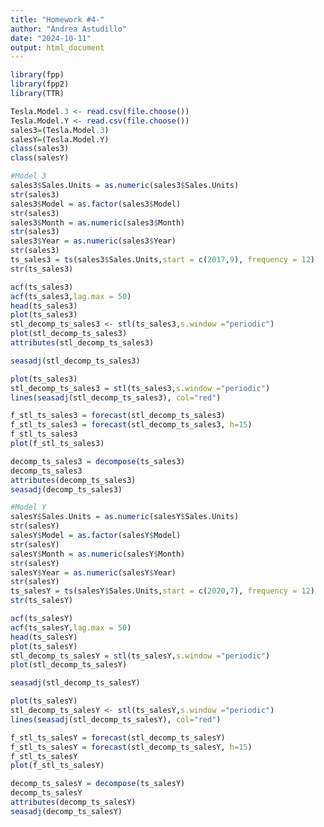 ---
title: "Homework #4-"
author: "Andrea Astudillo"
date: "2024-10-11"
output: html_document
---

```{r}
library(fpp)
library(fpp2)
library(TTR)

Tesla.Model.3 <- read.csv(file.choose())
Tesla.Model.Y <- read.csv(file.choose())
sales3=(Tesla.Model.3)
salesY=(Tesla.Model.Y)
class(sales3)
class(salesY)

#Model 3
sales3$Sales.Units = as.numeric(sales3$Sales.Units)
str(sales3)
sales3$Model = as.factor(sales3$Model)
str(sales3)
sales3$Month = as.numeric(sales3$Month)
str(sales3)
sales3$Year = as.numeric(sales3$Year)
str(sales3)
ts_sales3 = ts(sales3$Sales.Units,start = c(2017,9), frequency = 12)
str(ts_sales3)

acf(ts_sales3)
acf(ts_sales3,lag.max = 50)
head(ts_sales3)
plot(ts_sales3)
stl_decomp_ts_sales3 <- stl(ts_sales3,s.window ="periodic")
plot(stl_decomp_ts_sales3)
attributes(stl_decomp_ts_sales3)

seasadj(stl_decomp_ts_sales3)

plot(ts_sales3)
stl_decomp_ts_sales3 = stl(ts_sales3,s.window ="periodic")
lines(seasadj(stl_decomp_ts_sales3), col="red")

f_stl_ts_sales3 = forecast(stl_decomp_ts_sales3)
f_stl_ts_sales3 = forecast(stl_decomp_ts_sales3, h=15)
f_stl_ts_sales3
plot(f_stl_ts_sales3)

decomp_ts_sales3 = decompose(ts_sales3)
decomp_ts_sales3
attributes(decomp_ts_sales3)
seasadj(decomp_ts_sales3)

#Model Y
salesY$Sales.Units = as.numeric(salesY$Sales.Units)
str(salesY)
salesY$Model = as.factor(salesY$Model)
str(salesY)
salesY$Month = as.numeric(salesY$Month)
str(salesY)
salesY$Year = as.numeric(salesY$Year)
str(salesY)
ts_salesY = ts(salesY$Sales.Units,start = c(2020,7), frequency = 12)
str(ts_salesY)

acf(ts_salesY)
acf(ts_salesY,lag.max = 50)
head(ts_salesY)
plot(ts_salesY)
stl_decomp_ts_salesY = stl(ts_salesY,s.window ="periodic")
plot(stl_decomp_ts_salesY)

seasadj(stl_decomp_ts_salesY)

plot(ts_salesY)
stl_decomp_ts_salesY <- stl(ts_salesY,s.window ="periodic")
lines(seasadj(stl_decomp_ts_salesY), col="red")

f_stl_ts_salesY = forecast(stl_decomp_ts_salesY)
f_stl_ts_salesY = forecast(stl_decomp_ts_salesY, h=15)
f_stl_ts_salesY
plot(f_stl_ts_salesY)

decomp_ts_salesY = decompose(ts_salesY)
decomp_ts_salesY
attributes(decomp_ts_salesY)
seasadj(decomp_ts_salesY)
```

